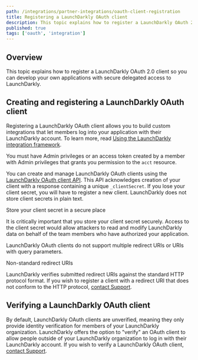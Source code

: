 ```yaml
---
path: /integrations/partner-integrations/oauth-client-registration
title: Registering a LaunchDarkly OAuth client
description: This topic explains how to register a LaunchDarkly OAuth 2.0 client so you can develop your own applications with secure delegated access to LaunchDarkly.
published: true
tags: ['oauth', 'integration']
---
```


## Overview

This topic explains how to register a LaunchDarkly OAuth 2.0 client so you can develop your own applications with secure delegated access to LaunchDarkly.

## Creating and registering a LaunchDarkly OAuth client

Registering a LaunchDarkly OAuth client allows you to build custom integrations that let members log into your application with their LaunchDarkly account. To learn more, read [Using the LaunchDarkly integration framework](/integrations/building-integrations).

You must have Admin privileges or an access token created by a member with Admin privileges that grants you permission to the `acct` resource.

You can create and manage LaunchDarkly OAuth clients using the [LaunchDarkly OAuth client API](https://apidocs.launchdarkly.com/tag/OAuth2-Clients). This API acknowledges creation of your client with a response containing a unique `_clientSecret`. If you lose your client secret, you will have to register a new client. LaunchDarkly does not store client secrets in plain text.

<Callout intent="alert">
<CalloutTitle>Store your client secret in a secure place</CalloutTitle>
<CalloutDescription>

It is critically important that you store your client secret securely. Access to the client secret would allow attackers to read and modify LaunchDarkly data on behalf of the team members who have authorized your application.

</CalloutDescription>
</Callout>

LaunchDarkly OAuth clients do not support multiple redirect URIs or URIs with query parameters.

<Callout intent="info">
<CalloutTitle>Non-standard redirect URIs</CalloutTitle>
<CalloutDescription>

LaunchDarkly verifies submitted redirect URIs against the standard HTTP protocol format. If you wish to register a client with a redirect URI that does not conform to the HTTP protocol, [contact Support](https://support.launchdarkly.com/hc/en-us/requests/new).

  </CalloutDescription>
</Callout>

## Verifying a LaunchDarkly OAuth client

By default, LaunchDarkly OAuth clients are unverified, meaning they only provide identity verification for members of your LaunchDarkly organization. LaunchDarkly offers the option to "verify" an OAuth client to allow people outside of your LaunchDarkly organization to log in with their LaunchDarkly account. If you wish to verify a LaunchDarkly OAuth client, [contact Support](https://support.launchdarkly.com/hc/en-us/requests/new).
